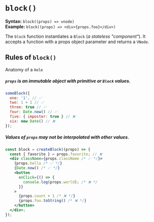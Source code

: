# `block()`

**Syntax:** `block((props) => vnode)`\
**Example:** `block((props) => <div>{props.foo}</div>)`

The `block` function instantiates a `Block` (_a stateless "component"_). It accepts a function with a props object parameter and returns a `VNode`.

## Rules of `block()`

Anatomy of a `Hole`

##### `props` is an immutable object with primitive or `Block` values.

```jsx
someBlock({
  one: '1', // ✅
  two: 1 + 1 // ✅
  three: true // ✅
  four: Date.now() // ✅
  five: { imposter: true } // ❌
  six: new Date() // ❌
});
```

##### Values of `props` may not be interpolated with other values.

```jsx
const block = createBlock((props) => {
  const { favorite } = props.favorite; // ❌
  <div className={props.className /* ✅ */}>
    {props.hello /* ✅ */}
    {Date.now() /* ✅ */}
    <button
      onClick={() => {
        console.log(props.world); /* ❌ */
      }}
    >
      {props.count + 1 /* ❌ */}
      {props.foo.toString() /* ❌ */}
    </button>
  </div>;
});
```
